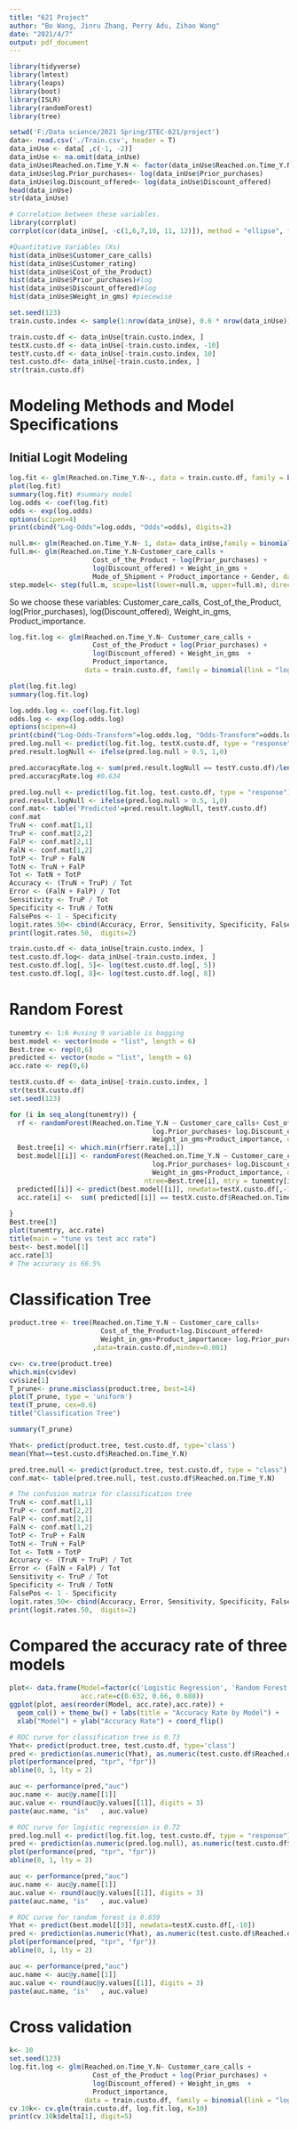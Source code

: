 ---
title: "621 Project"
author: "Bo Wang, Jinru Zhang, Perry Adu, Zihao Wang"
date: "2021/4/7"
output: pdf_document
---



```{r}
library(tidyverse)
library(lmtest)
library(leaps)
library(boot)
library(ISLR)
library(randomForest)
library(tree)
```


```{r}
setwd('F:/Data science/2021 Spring/ITEC-621/project')
data<- read.csv('./Train.csv', header = T)
data_inUse <- data[ ,c(-1, -2)]
data_inUse <- na.omit(data_inUse)
data_inUse$Reached.on.Time_Y.N <- factor(data_inUse$Reached.on.Time_Y.N)
data_inUse$log.Prior_purchases<- log(data_inUse$Prior_purchases)
data_inUse$log.Discount_offered<- log(data_inUse$Discount_offered)
head(data_inUse)
str(data_inUse)

```

```{r}
# Correlation between these variables.
library(corrplot)
corrplot(cor(data_inUse[, -c(1,6,7,10, 11, 12)]), method = "ellipse", type = "upper", order = "hclust", tl.col = "black", tl.srt = 45, addCoef.col = "grey")
```

```{r}
#Quantitative Variables (Xs)
hist(data_inUse$Customer_care_calls)
hist(data_inUse$Customer_rating)
hist(data_inUse$Cost_of_the_Product)
hist(data_inUse$Prior_purchases)#log
hist(data_inUse$Discount_offered)#log 
hist(data_inUse$Weight_in_gms) #piecewise
```


```{r}
set.seed(123)
train.custo.index <- sample(1:nrow(data_inUse), 0.6 * nrow(data_inUse))

train.custo.df <- data_inUse[train.custo.index, ]
testX.custo.df <- data_inUse[-train.custo.index, -10]
testY.custo.df <- data_inUse[-train.custo.index, 10]
test.custo.df<- data_inUse[-train.custo.index, ]
str(train.custo.df)
```

# Modeling Methods and Model Specifications
## Initial Logit Modeling

```{r}
log.fit <- glm(Reached.on.Time_Y.N~., data = train.custo.df, family = binomial(link = "logit"))
plot(log.fit)
summary(log.fit) #summary model
log.odds <- coef(log.fit) 
odds <- exp(log.odds)
options(scipen=4) 
print(cbind("Log-Odds"=log.odds, "Odds"=odds), digits=2)
```

```{r}
null.m<- glm(Reached.on.Time_Y.N~ 1, data= data_inUse,family = binomial(link = "logit"))
full.m<- glm(Reached.on.Time_Y.N~Customer_care_calls +   
                     Cost_of_the_Product + log(Prior_purchases) + 
                     log(Discount_offered) + Weight_in_gms +  
                     Mode_of_Shipment + Product_importance + Gender, data= data_inUse, family = binomial(link = "logit"))
step.model<- step(full.m, scope=list(lower=null.m, upper=full.m), direction = 'backward', test='F')
```
So we choose these variables: Customer_care_calls,  Cost_of_the_Product, log(Prior_purchases), log(Discount_offered), Weight_in_gms, Product_importance.

```{r}
log.fit.log <- glm(Reached.on.Time_Y.N~ Customer_care_calls +  
                     Cost_of_the_Product + log(Prior_purchases) + 
                     log(Discount_offered) + Weight_in_gms  + 
                     Product_importance, 
                   data = train.custo.df, family = binomial(link = "logit"))

plot(log.fit.log)
summary(log.fit.log)
```

```{r}
log.odds.log <- coef(log.fit.log) 
odds.log <- exp(log.odds.log)
options(scipen=4) 
print(cbind("Log-Odds-Transform"=log.odds.log, "Odds-Transform"=odds.log), digits=2)
pred.log.null <- predict(log.fit.log, testX.custo.df, type = "response")
pred.result.logNull <- ifelse(pred.log.null > 0.5, 1,0)

pred.accuracyRate.log <- sum(pred.result.logNull == testY.custo.df)/length(pred.result.logNull)
pred.accuracyRate.log #0.634


```

```{r}
pred.log.null <- predict(log.fit.log, test.custo.df, type = "response")
pred.result.logNull <- ifelse(pred.log.null > 0.5, 1,0)
conf.mat<- table('Predicted'=pred.result.logNull, testY.custo.df)
conf.mat
TruN <- conf.mat[1,1] 
TruP <- conf.mat[2,2] 
FalP <- conf.mat[2,1] 
FalN <- conf.mat[1,2]
TotP <- TruP + FalN 
TotN <- TruN + FalP 
Tot <- TotN + TotP 
Accuracy <- (TruN + TruP) / Tot
Error <- (FalN + FalP) / Tot
Sensitivity <- TruP / Tot
Specificity <- TruN / TotN
FalsePos <- 1 - Specificity
logit.rates.50<- cbind(Accuracy, Error, Sensitivity, Specificity, FalsePos)
print(logit.rates.50,  digits=2)
```


```{r}
train.custo.df <- data_inUse[train.custo.index, ]
test.custo.df.log<- data_inUse[-train.custo.index, ]
test.custo.df.log[, 5]<- log(test.custo.df.log[, 5])
test.custo.df.log[, 8]<- log(test.custo.df.log[, 8])
```


# Random Forest
```{r}
tunemtry <- 1:6 #using 9 variable is bagging
best.model <- vector(mode = "list", length = 6)
Best.tree <- rep(0,6)
predicted <- vector(mode = "list", length = 6)
acc.rate <- rep(0,6)

testX.custo.df <- data_inUse[-train.custo.index, ]
str(testX.custo.df)
set.seed(123)

for (i in seq_along(tunemtry)) {
  rf <- randomForest(Reached.on.Time_Y.N ~ Customer_care_calls+ Cost_of_the_Product+
                                    log.Prior_purchases+ log.Discount_offered+
                                    Weight_in_gms+Product_importance, data=train.custo.df, ntree=500, mtry = tunemtry[i])
  Best.tree[i] <- which.min(rf$err.rate[,1])
  best.model[[i]] <- randomForest(Reached.on.Time_Y.N ~ Customer_care_calls+ Cost_of_the_Product+
                                    log.Prior_purchases+ log.Discount_offered+
                                    Weight_in_gms+Product_importance, data=train.custo.df, 
                                  ntree=Best.tree[i], mtry = tunemtry[i])
  predicted[[i]] <- predict(best.model[[i]], newdata=testX.custo.df[,-10])
  acc.rate[i] <-  sum( predicted[[i]] == testX.custo.df$Reached.on.Time_Y.N ) / nrow(testX.custo.df)
  
}
Best.tree[3]
plot(tunemtry, acc.rate)
title(main = "tune vs test acc rate")
best<- best.model[1]
acc.rate[3]
# The accuracy is 66.5%
```


# Classification Tree
```{r}
product.tree <- tree(Reached.on.Time_Y.N ~ Customer_care_calls+
                       Cost_of_the_Product+log.Discount_offered+ 
                       Weight_in_gms+Product_importance+ log.Prior_purchases
                     ,data=train.custo.df,mindev=0.001)

cv<- cv.tree(product.tree)
which.min(cv$dev)
cv$size[1]
T_prune<- prune.misclass(product.tree, best=14)
plot(T_prune, type = 'uniform')
text(T_prune, cex=0.6)
title("Classification Tree")

summary(T_prune)
```
```{r}
Yhat<- predict(product.tree, test.custo.df, type='class')
mean(Yhat==test.custo.df$Reached.on.Time_Y.N)
```
```{r}
pred.tree.null <- predict(product.tree, test.custo.df, type = "class")
conf.mat<- table(pred.tree.null, test.custo.df$Reached.on.Time_Y.N)
```
```{r}
# The confusion matrix for classification tree
TruN <- conf.mat[1,1] 
TruP <- conf.mat[2,2] 
FalP <- conf.mat[2,1] 
FalN <- conf.mat[1,2]
TotP <- TruP + FalN 
TotN <- TruN + FalP 
Tot <- TotN + TotP 
Accuracy <- (TruN + TruP) / Tot
Error <- (FalN + FalP) / Tot
Sensitivity <- TruP / Tot
Specificity <- TruN / TotN
FalsePos <- 1 - Specificity
logit.rates.50<- cbind(Accuracy, Error, Sensitivity, Specificity, FalsePos)
print(logit.rates.50,  digits=2)
```
# Compared the accuracy rate of three models
```{r}
plot<- data.frame(Model=factor(c('Logistic Regression', 'Random Forest', 'Classification Tree')),
                  acc.rate=c(0.632, 0.66, 0.688))
ggplot(plot, aes(reorder(Model, acc.rate),acc.rate)) + 
  geom_col() + theme_bw() + labs(title = "Accuracy Rate by Model") + 
  xlab("Model") + ylab("Accuracy Rate") + coord_flip()
```

```{r}
# ROC curve for classification tree is 0.73
Yhat<- predict(product.tree, test.custo.df, type='class')
pred <- prediction(as.numeric(Yhat), as.numeric(test.custo.df$Reached.on.Time_Y.N) )
plot(performance(pred, "tpr", "fpr"))
abline(0, 1, lty = 2)

auc <- performance(pred,"auc")
auc.name <- auc@y.name[[1]]
auc.value <- round(auc@y.values[[1]], digits = 3)
paste(auc.name, "is"   , auc.value)
```

```{r}
# ROC curve for logistic regression is 0.72
pred.log.null <- predict(log.fit.log, test.custo.df, type = "response")
pred <- prediction(as.numeric(pred.log.null), as.numeric(test.custo.df$Reached.on.Time_Y.N) )
plot(performance(pred, "tpr", "fpr"))
abline(0, 1, lty = 2)

auc <- performance(pred,"auc")
auc.name <- auc@y.name[[1]]
auc.value <- round(auc@y.values[[1]], digits = 3)
paste(auc.name, "is"   , auc.value)
```

```{r}
# ROC curve for random forest is 0.659
Yhat <- predict(best.model[[3]], newdata=testX.custo.df[,-10])
pred <- prediction(as.numeric(Yhat), as.numeric(test.custo.df$Reached.on.Time_Y.N) )
plot(performance(pred, "tpr", "fpr"))
abline(0, 1, lty = 2)

auc <- performance(pred,"auc")
auc.name <- auc@y.name[[1]]
auc.value <- round(auc@y.values[[1]], digits = 3)
paste(auc.name, "is"   , auc.value)
```
# Cross validation
```{r}
k<- 10
set.seed(123)
log.fit.log <- glm(Reached.on.Time_Y.N~ Customer_care_calls +  
                     Cost_of_the_Product + log(Prior_purchases) + 
                     log(Discount_offered) + Weight_in_gms  + 
                     Product_importance, 
                   data = train.custo.df, family = binomial(link = "logit"))
cv.10k<- cv.glm(train.custo.df, log.fit.log, K=10)
print(cv.10k$delta[1], digit=5)
```
